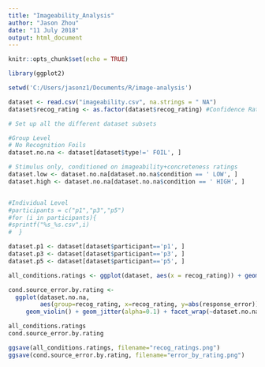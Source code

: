 ```yaml
---
title: "Imageability_Analysis"
author: "Jason Zhou"
date: "11 July 2018"
output: html_document
---
```


```r
knitr::opts_chunk$set(echo = TRUE)
```

```r
library(ggplot2)

setwd('C:/Users/jasonz1/Documents/R/image-analysis')

dataset <- read.csv("imageability.csv", na.strings = " NA")
dataset$recog_rating <- as.factor(dataset$recog_rating) #Confidence Ratings are Discrete

# Set up all the different dataset subsets

#Group Level
# No Recognition Foils 
dataset.no.na <- dataset[dataset$type!=' FOIL', ]

# Stimulus only, conditioned on imageability+concreteness ratings
dataset.low <- dataset.no.na[dataset.no.na$condition == ' LOW', ]
dataset.high <- dataset.no.na[dataset.no.na$condition == ' HIGH', ]


#Individual Level
#participants = c("p1","p3","p5") 
#for (i in participants){
#sprintf("%s_%s.csv",i)
#  }

dataset.p1 <- dataset[dataset$participant=='p1', ]
dataset.p3 <- dataset[dataset$participant=='p3', ]
dataset.p5 <- dataset[dataset$participant=='p5', ]
```

```r
all_conditions.ratings <- ggplot(dataset, aes(x = recog_rating)) + geom_bar() +   facet_wrap(~dataset$type + participant)

cond.source_error.by.rating <-
  ggplot(dataset.no.na, 
         aes(group=recog_rating, x=recog_rating, y=abs(response_error))) + 
     geom_violin() + geom_jitter(alpha=0.1) + facet_wrap(~dataset.no.na$participant)
```

```r
all_conditions.ratings
cond.source_error.by.rating
```

```r
ggsave(all_conditions.ratings, filename="recog_ratings.png")
ggsave(cond.source_error.by.rating, filename="error_by_rating.png")

```